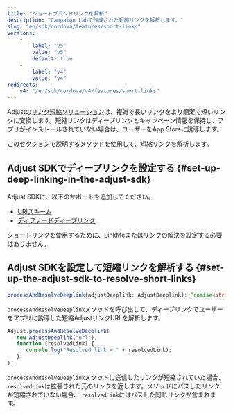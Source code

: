 ```yaml
---
title: "ショートブランドリンクを解析"
description: "Campaign Labで作成された短縮リンクを解析します。"
slug: "en/sdk/cordova/features/short-links"
versions: 
    - 
        label: "v5"
        value: "v5"
        default: true
    - 
        label: "v4"
        value: "v4"
redirects: 
    v4: "/en/sdk/cordova/v4/features/short-links"
---
```

Adjustの[リンク短縮ソリューション](https://help.adjust.com/en/article/short-branded-links)は、複雑で長いリンクをより簡潔で短いリンクに変換します。短縮リンクはディープリンクとキャンペーン情報を保持し、アプリがインストールされていない場合は、ユーザーをApp Storeに誘導します。

このセクションで説明するメソッドを使用して、短縮リンクを解析します。

Adjust SDKでディープリンクを設定する \{\#set\-up\-deep\-linking\-in\-the\-adjust\-sdk\}
------------------------------------------------------------------------------------

Adjust SDKに、以下のサポートを追加してください。

* [URIスキーム](/en/sdk/react-native/features/deep-links)
* [ディファードディープリンク](/en/sdk/react-native/features/deep-links#deferred-deep-linking)

<callout type="note"> 

ショートリンクを使用するために、LinkMeまたはリンクの解決を設定する必要はありません。
</Callout> 

Adjust SDKを設定して短縮リンクを解析する \{\#set\-up\-the\-adjust\-sdk\-to\-resolve\-short\-links\}
-----------------------------------------------------------------------------------------------

<codeblock title="メソッドシグネチャー"> 

```ts
processAndResolveDeeplink(adjustDeeplink: AdjustDeeplink): Promise<string id="sl-md0000000">
```

</CodeBlock> 

`processAndResolveDeeplink`メソッドを呼び出して、ディープリンクでユーザーをアプリに誘導した短縮AdjustリンクURLを解析します。

```js
Adjust.processAndResolveDeeplink(
   new AdjustDeeplink("url"),
   function (resolvedLink) {
      console.log("Resolved link = " + resolvedLink);
   },
);
```

`processAndResolveDeeplink`メソッドに送信したリンクが短縮されていた場合、 `resolvedLink`は拡張された元のリンクを返します。メソッドにパスしたリンクが短縮されていない場合、 `resolvedLink`にはパスした同じリンクが含まれます。

